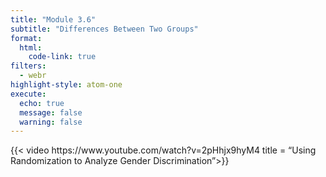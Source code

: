 ```yaml
---
title: "Module 3.6"
subtitle: "Differences Between Two Groups"
format: 
  html:
    code-link: true
filters:
  - webr
highlight-style: atom-one
execute: 
  echo: true
  message: false
  warning: false
---
```




{{< video https://www.youtube.com/watch?v=2pHhjx9hyM4 title = "Using Randomization to Analyze Gender Discrimination">}}
